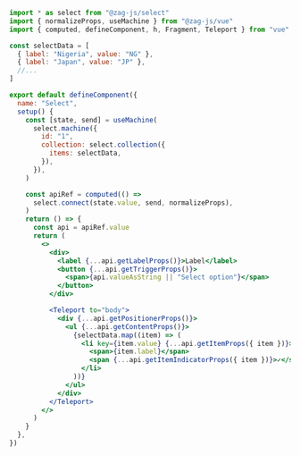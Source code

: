 ```jsx
import * as select from "@zag-js/select"
import { normalizeProps, useMachine } from "@zag-js/vue"
import { computed, defineComponent, h, Fragment, Teleport } from "vue"

const selectData = [
  { label: "Nigeria", value: "NG" },
  { label: "Japan", value: "JP" },
  //...
]

export default defineComponent({
  name: "Select",
  setup() {
    const [state, send] = useMachine(
      select.machine({
        id: "1",
        collection: select.collection({
          items: selectData,
        }),
      }),
    )

    const apiRef = computed(() =>
      select.connect(state.value, send, normalizeProps),
    )
    return () => {
      const api = apiRef.value
      return (
        <>
          <div>
            <label {...api.getLabelProps()}>Label</label>
            <button {...api.getTriggerProps()}>
              <span>{api.valueAsString || "Select option"}</span>
            </button>
          </div>

          <Teleport to="body">
            <div {...api.getPositionerProps()}>
              <ul {...api.getContentProps()}>
                {selectData.map((item) => (
                  <li key={item.value} {...api.getItemProps({ item })}>
                    <span>{item.label}</span>
                    <span {...api.getItemIndicatorProps({ item })}>✓</span>
                  </li>
                ))}
              </ul>
            </div>
          </Teleport>
        </>
      )
    }
  },
})
```
